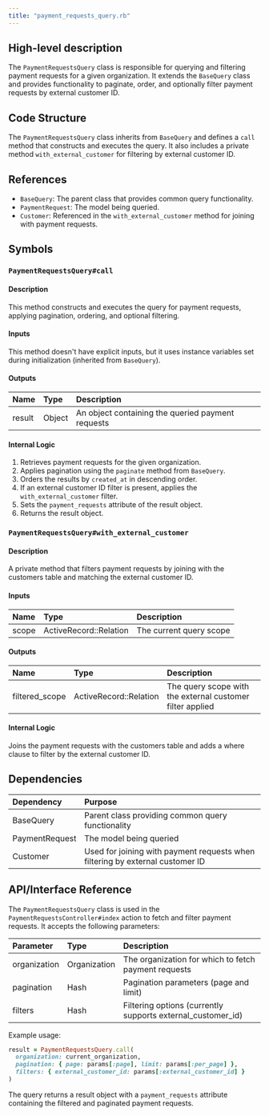 ```yaml
---
title: "payment_requests_query.rb"
---
```


## High-level description
The `PaymentRequestsQuery` class is responsible for querying and filtering payment requests for a given organization. It extends the `BaseQuery` class and provides functionality to paginate, order, and optionally filter payment requests by external customer ID.

## Code Structure
The `PaymentRequestsQuery` class inherits from `BaseQuery` and defines a `call` method that constructs and executes the query. It also includes a private method `with_external_customer` for filtering by external customer ID.

## References
- `BaseQuery`: The parent class that provides common query functionality.
- `PaymentRequest`: The model being queried.
- `Customer`: Referenced in the `with_external_customer` method for joining with payment requests.

## Symbols

### `PaymentRequestsQuery#call`
#### Description
This method constructs and executes the query for payment requests, applying pagination, ordering, and optional filtering.

#### Inputs
This method doesn't have explicit inputs, but it uses instance variables set during initialization (inherited from `BaseQuery`).

#### Outputs
| Name | Type | Description |
|:-----|:-----|:------------|
| result | Object | An object containing the queried payment requests |

#### Internal Logic
1. Retrieves payment requests for the given organization.
2. Applies pagination using the `paginate` method from `BaseQuery`.
3. Orders the results by `created_at` in descending order.
4. If an external customer ID filter is present, applies the `with_external_customer` filter.
5. Sets the `payment_requests` attribute of the result object.
6. Returns the result object.

### `PaymentRequestsQuery#with_external_customer`
#### Description
A private method that filters payment requests by joining with the customers table and matching the external customer ID.

#### Inputs
| Name | Type | Description |
|:-----|:-----|:------------|
| scope | ActiveRecord::Relation | The current query scope |

#### Outputs
| Name | Type | Description |
|:-----|:-----|:------------|
| filtered_scope | ActiveRecord::Relation | The query scope with the external customer filter applied |

#### Internal Logic
Joins the payment requests with the customers table and adds a where clause to filter by the external customer ID.

## Dependencies
| Dependency | Purpose |
|:-----------|:--------|
| BaseQuery | Parent class providing common query functionality |
| PaymentRequest | The model being queried |
| Customer | Used for joining with payment requests when filtering by external customer ID |

## API/Interface Reference
The `PaymentRequestsQuery` class is used in the `PaymentRequestsController#index` action to fetch and filter payment requests. It accepts the following parameters:

| Parameter | Type | Description |
|:----------|:-----|:------------|
| organization | Organization | The organization for which to fetch payment requests |
| pagination | Hash | Pagination parameters (page and limit) |
| filters | Hash | Filtering options (currently supports external_customer_id) |

Example usage:
```ruby
result = PaymentRequestsQuery.call(
  organization: current_organization,
  pagination: { page: params[:page], limit: params[:per_page] },
  filters: { external_customer_id: params[:external_customer_id] }
)
```

The query returns a result object with a `payment_requests` attribute containing the filtered and paginated payment requests.